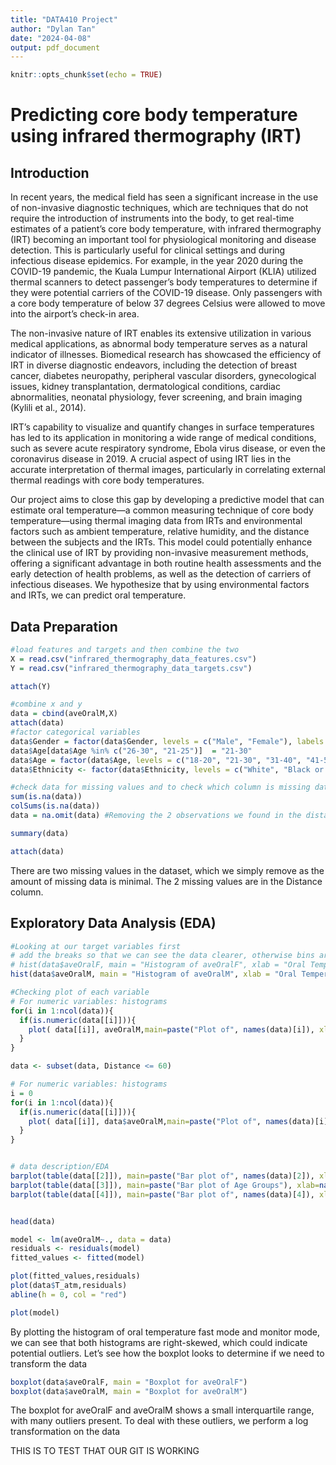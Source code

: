 ```yaml
---
title: "DATA410 Project"
author: "Dylan Tan"
date: "2024-04-08"
output: pdf_document
---
```


```r
knitr::opts_chunk$set(echo = TRUE)
```
# Predicting core body temperature using infrared thermography (IRT) 

## Introduction

In recent years, the medical field has seen a significant increase in the use of non-invasive diagnostic techniques, which are techniques that do not require the introduction of instruments into the body, to get real-time estimates of a patient's core body temperature, with infrared thermography (IRT) becoming an important tool for physiological monitoring and disease detection. This is particularly useful for clinical settings and during infectious disease epidemics. For example, in the year 2020 during the COVID-19 pandemic, the Kuala Lumpur International Airport (KLIA) utilized thermal scanners to detect passenger’s body temperatures to determine if they were potential carriers of the COVID-19 disease. Only passengers with a core body temperature of below 37 degrees Celsius were allowed to move into the airport’s check-in area. 


The non-invasive nature of IRT enables its extensive utilization in various medical applications, as abnormal body temperature serves as a natural indicator of illnesses. Biomedical research has showcased the efficiency of IRT in diverse diagnostic endeavors, including the detection of breast cancer, diabetes neuropathy, peripheral vascular disorders, gynecological issues, kidney transplantation, dermatological conditions, cardiac abnormalities, neonatal physiology, fever screening, and brain imaging (Kylili et al., 2014).


IRT's capability to visualize and quantify changes in surface temperatures has led to its application in monitoring a wide range of medical conditions, such as severe acute respiratory syndrome, Ebola virus disease, or even the  coronavirus disease in 2019.  A crucial aspect of using IRT lies in the accurate interpretation of thermal images, particularly in correlating external thermal readings with core body temperatures. 


Our project aims to close this gap by developing a predictive model that can estimate oral temperature—a common measuring technique of core body temperature—using thermal imaging data from IRTs and environmental factors such as ambient temperature, relative humidity, and the distance between the subjects and the IRTs. This model could potentially enhance the clinical use of IRT by providing non-invasive measurement methods, offering a significant advantage in both routine health assessments and the early detection of health problems, as well as the detection of carriers of infectious diseases. We hypothesize that by using environmental factors and IRTs, we can predict oral temperature.


## Data Preparation
```r
#load features and targets and then combine the two
X = read.csv("infrared_thermography_data_features.csv")
Y = read.csv("infrared_thermography_data_targets.csv")

attach(Y)

#combine x and y
data = cbind(aveOralM,X)
attach(data)
#factor categorical variables
data$Gender = factor(data$Gender, levels = c("Male", "Female"), labels = c(0, 1))
data$Age[data$Age %in% c("26-30", "21-25")]  = "21-30"
data$Age = factor(data$Age, levels = c("18-20", "21-30", "31-40", "41-50", "51-60", ">60"), labels = c(0, 1, 2, 3, 4, 5))
data$Ethnicity <- factor(data$Ethnicity, levels = c("White", "Black or African-American", "Asian", "Multiracial", "Hispanic/Latino", "American Indian or Alaskan Native"), labels = c(0, 1, 2, 3, 4, 5))

#check data for missing values and to check which column is missing data
sum(is.na(data))
colSums(is.na(data))
data = na.omit(data) #Removing the 2 observations we found in the distance column, easy to deal with as there are only 2 observations.

summary(data)

attach(data)
```

There are two missing values in the dataset, which we simply remove as the amount of missing data is minimal. The 2 missing values are in the Distance column.

## Exploratory Data Analysis (EDA)
```r
#Looking at our target variables first
# add the breaks so that we can see the data clearer, otherwise bins are too wide to be able to show any useful information
# hist(data$aveOralF, main = "Histogram of aveOralF", xlab = "Oral Temperature (Fast Mode)", breaks = 20)
hist(data$aveOralM, main = "Histogram of aveOralM", xlab = "Oral Temperature (Monitor Mode)", breaks = 20)

#Checking plot of each variable
# For numeric variables: histograms
for(i in 1:ncol(data)){
  if(is.numeric(data[[i]])){
    plot( data[[i]], aveOralM,main=paste("Plot of", names(data)[i]), xlab=names(data)[i])
  }
}

data <- subset(data, Distance <= 60)

# For numeric variables: histograms
i = 0
for(i in 1:ncol(data)){
  if(is.numeric(data[[i]])){
    plot( data[[i]], data$aveOralM,main=paste("Plot of", names(data)[i]), xlab=names(data)[i], ylab = "aveoralM")
  }
}


# data description/EDA
barplot(table(data[[2]]), main=paste("Bar plot of", names(data)[2]), xlab=names(data)[2])
barplot(table(data[[3]]), main=paste("Bar plot of Age Groups"), xlab=names(data)[3])
barplot(table(data[[4]]), main=paste("Bar plot of", names(data)[4]), xlab=names(data)[4])


head(data)


```

```r
model <- lm(aveOralM~., data = data)
residuals <- residuals(model)
fitted_values <- fitted(model)

plot(fitted_values,residuals)
plot(data$T_atm,residuals)
abline(h = 0, col = "red")

plot(model)
```
By plotting the histogram of oral temperature fast mode and monitor mode, we can see that both histograms are right-skewed, which could indicate potential outliers. Let's see how the boxplot looks to determine if we need to transform the data

```r
boxplot(data$aveOralF, main = "Boxplot for aveOralF")
boxplot(data$aveOralM, main = "Boxplot for aveOralM")
```

The boxplot for aveOralF and aveOralM shows a small interquartile range, with many outliers present.
To deal with these outliers, we perform a log transformation on the data


THIS IS TO TEST THAT OUR GIT IS WORKING